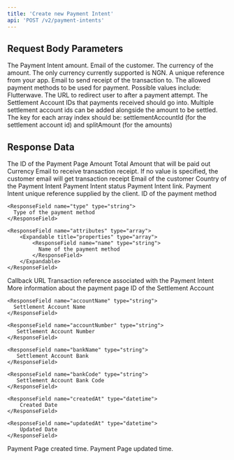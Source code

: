 ```yaml
---
title: 'Create new Payment Intent'
api: 'POST /v2/payment-intents'
---
```


## Request Body Parameters

<ParamField body="amount" type="integer" placeholder="10000" required>
  The Payment Intent amount.
</ParamField>

<ParamField body="customerEmail" type="string" required placeholder="customer@mail.com">
  Email of the customer.
</ParamField>

<ParamField body="currency" type="string" default="NGN" required placeholder="NGN">
  The currency of the amount. The only currency currently supported is NGN.
</ParamField>

<ParamField body="clientReference" type="string" required>
  A unique reference from your app.
</ParamField>

<ParamField body="receiptEmail" type="string" required placeholder="customer@mail.com">
  Email to send receipt of the transaction to.
</ParamField>

<ParamField body="paymentMethod" type="array">
  The allowed payment methods to be used for payment. Possible values include: Flutterwave.
</ParamField>

<ParamField body="callbackUrl" type="string">
  The URL to redirect user to after a payment attempt.
</ParamField>

<ParamField body="settlementAccounts" type="array">
  The Settlement Account IDs that payments received should go into. Multiple settlement account ids can be added alongside the amount to be settled. The key for each array index should be: settlementAccountId (for the settlement account id) and splitAmount (for the amounts)
</ParamField>


## Response Data

<ResponseField name="id" type="string" required>
  The ID of the Payment Page
</ResponseField>

<ResponseField name="amount" type="string" required>
  Amount
</ResponseField>

<ResponseField name="totalAmount" type="string" required>
  Total Amount that will be paid out
</ResponseField>

<ResponseField name="currency" type="string" required>
  Currency
</ResponseField>

<ResponseField name="receiptEmail" type="string">
  Email to receive transaction receipt. If no value is specified, the customer email will get transaction receipt
</ResponseField>

<ResponseField name="customerEmail" type="string" required>
  Email of the customer
</ResponseField>

<ResponseField name="country" type="string">
  Country of the Payment Intent
</ResponseField>

<ResponseField name="status" type="string" required>
  Payment Intent status
</ResponseField>

<ResponseField name="checkoutLink" type="string" required>
  Payment Intent link.
</ResponseField>

<ResponseField name="clientReference" type="string" required>
  Payment Intent unique reference supplied by the client.
</ResponseField>

<ResponseField name="paymentMethods" type="array">
  <Expandable title="properties">
    <ResponseField name="id" type="string">
      ID of the payment method
    </ResponseField>

    <ResponseField name="type" type="string">
      Type of the payment method
    </ResponseField>

    <ResponseField name="attributes" type="array">
        <Expandable title="properties" type="array">
            <ResponseField name="name" type="string">
              Name of the payment method
            </ResponseField>
        </Expandable>
    </ResponseField>

  </Expandable>
</ResponseField>

<ResponseField name="callbackUrl" type="string">
  Callback URL
</ResponseField>

<ResponseField name="transaction" type="string">
  Transaction reference associated with the Payment Intent
</ResponseField>

<ResponseField name="meta" type="array">
  More information about the payment page
</ResponseField>

<ResponseField name="settlementAccount" type="Settlement Account Object">
  <Expandable title="properties">
    <ResponseField name="id" type="string">
      ID of the Settlement Account
    </ResponseField>

    <ResponseField name="accountName" type="string">
      Settlement Account Name
    </ResponseField>

    <ResponseField name="accountNumber" type="string">
       Settlement Account Number
    </ResponseField>

    <ResponseField name="bankName" type="string">
       Settlement Account Bank
    </ResponseField>

    <ResponseField name="bankCode" type="string">
       Settlement Account Bank Code
    </ResponseField>

    <ResponseField name="createdAt" type="datetime">
        Created Date
    </ResponseField>

    <ResponseField name="updatedAt" type="datetime">
        Updated Date
    </ResponseField>

  </Expandable>
</ResponseField>

<ResponseField name="createdAt" type="datetime" required>
  Payment Page created time.
</ResponseField>

<ResponseField name="updatedAt" type="datetime" required>
  Payment Page updated time.
</ResponseField>